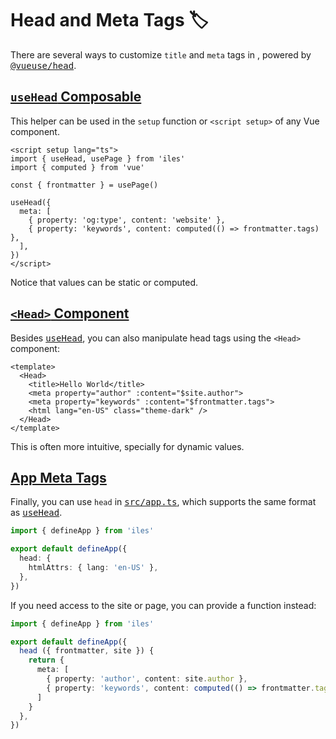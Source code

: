 [@vueuse/head]: https://github.com/vueuse/head
[app]: /config#your-app
[useHead]: https://github.com/vueuse/head#api

# Head and Meta Tags 🏷

There are several ways to customize `title` and `meta` tags in <Iles/>, powered by <kbd>[@vueuse/head]</kbd>.

## [`useHead` Composable][useHead]

This helper can be used in the `setup` function or `<script setup>` of any Vue component.

```vue
<script setup lang="ts">
import { useHead, usePage } from 'iles'
import { computed } from 'vue' 
  
const { frontmatter } = usePage()

useHead({
  meta: [
    { property: 'og:type', content: 'website' },
    { property: 'keywords', content: computed(() => frontmatter.tags) },
  ],
})
</script>
```

Notice that values can be static or computed.

## [`<Head>` Component](https://github.com/vueuse/head#head)

Besides <kbd>[useHead]</kbd>, you can also manipulate head tags using the `<Head>` component:

```vue
<template>
  <Head>
    <title>Hello World</title>
    <meta property="author" :content="$site.author">
    <meta property="keywords" :content="$frontmatter.tags">
    <html lang="en-US" class="theme-dark" />
  </Head>
</template>
```

This is often more intuitive, specially for dynamic values.

## [App Meta Tags][app]

Finally, you can use `head` in <kbd>[src/app.ts][app]</kbd>, which supports the
same format as <kbd>[useHead]</kbd>.

```ts
import { defineApp } from 'iles'

export default defineApp({
  head: {
    htmlAttrs: { lang: 'en-US' },
  },
})
```

If you need access to the site or page, you can provide a function instead:

```ts
import { defineApp } from 'iles'

export default defineApp({
  head ({ frontmatter, site }) {
    return {
      meta: [
        { property: 'author', content: site.author },
        { property: 'keywords', content: computed(() => frontmatter.tags) },
      ]
    }
  },
})
```
